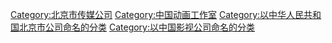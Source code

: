 [[Category:北京市传媒公司|Category:北京市传媒公司]]
[[Category:中国动画工作室|Category:中国动画工作室]]
[[Category:以中华人民共和国北京市公司命名的分类|Category:以中华人民共和国北京市公司命名的分类]]
[[Category:以中国影视公司命名的分类|Category:以中国影视公司命名的分类]]